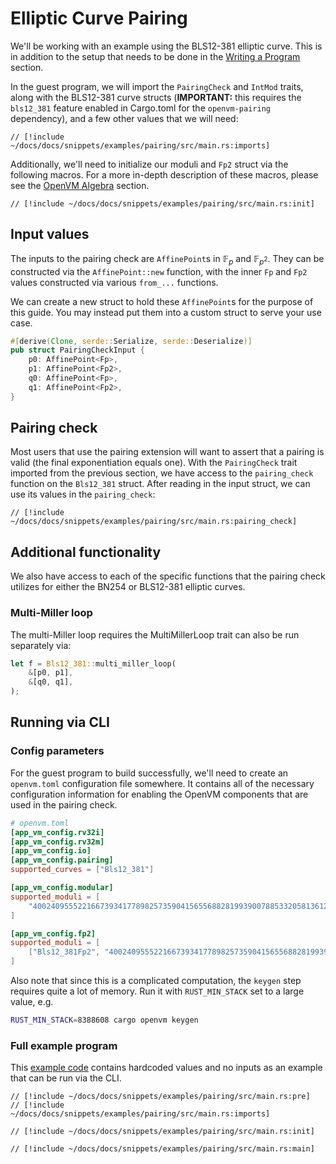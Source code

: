 # Elliptic Curve Pairing

We'll be working with an example using the BLS12-381 elliptic curve. This is in addition to the setup that needs to be done in the [Writing a Program](/book/writing-apps/writing-a-program) section.

In the guest program, we will import the `PairingCheck` and `IntMod` traits, along with the BLS12-381 curve structs (**IMPORTANT:** this requires the `bls12_381` feature enabled in Cargo.toml for the `openvm-pairing` dependency), and a few other values that we will need:

```rust,no_run,noplayground title="guest program"
// [!include ~/docs/docs/snippets/examples/pairing/src/main.rs:imports]
```

Additionally, we'll need to initialize our moduli and `Fp2` struct via the following macros. For a more in-depth description of these macros, please see the [OpenVM Algebra](/book/acceleration-using-extensions/algebra) section.

```rust,no_run,noplayground
// [!include ~/docs/docs/snippets/examples/pairing/src/main.rs:init]
```

## Input values

The inputs to the pairing check are `AffinePoint`s in $\mathbb{F}_p$ and $\mathbb{F}_{p^2}$. They can be constructed via the `AffinePoint::new` function, with the inner `Fp` and `Fp2` values constructed via various `from_...` functions.

We can create a new struct to hold these `AffinePoint`s for the purpose of this guide. You may instead put them into a custom struct to serve your use case.

```rust
#[derive(Clone, serde::Serialize, serde::Deserialize)]
pub struct PairingCheckInput {
    p0: AffinePoint<Fp>,
    p1: AffinePoint<Fp2>,
    q0: AffinePoint<Fp>,
    q1: AffinePoint<Fp2>,
}
```

## Pairing check

Most users that use the pairing extension will want to assert that a pairing is valid (the final exponentiation equals one). With the `PairingCheck` trait imported from the previous section, we have access to the `pairing_check` function on the `Bls12_381` struct. After reading in the input struct, we can use its values in the `pairing_check`:

```rust,no_run,noplayground
// [!include ~/docs/docs/snippets/examples/pairing/src/main.rs:pairing_check]
```

## Additional functionality

We also have access to each of the specific functions that the pairing check utilizes for either the BN254 or BLS12-381 elliptic curves.

### Multi-Miller loop

The multi-Miller loop requires the MultiMillerLoop trait can also be run separately via:

```rust
let f = Bls12_381::multi_miller_loop(
    &[p0, p1],
    &[q0, q1],
);
```

## Running via CLI

### Config parameters

For the guest program to build successfully, we'll need to create an `openvm.toml` configuration file somewhere. It contains all of the necessary configuration information for enabling the OpenVM components that are used in the pairing check.

```toml
# openvm.toml
[app_vm_config.rv32i]
[app_vm_config.rv32m]
[app_vm_config.io]
[app_vm_config.pairing]
supported_curves = ["Bls12_381"]

[app_vm_config.modular]
supported_moduli = [
    "4002409555221667393417789825735904156556882819939007885332058136124031650490837864442687629129015664037894272559787",
]

[app_vm_config.fp2]
supported_moduli = [
    ["Bls12_381Fp2", "4002409555221667393417789825735904156556882819939007885332058136124031650490837864442687629129015664037894272559787"],
]
```

Also note that since this is a complicated computation, the `keygen` step requires quite a lot of memory. Run it with `RUST_MIN_STACK` set to a large value, e.g.

```bash
RUST_MIN_STACK=8388608 cargo openvm keygen
```

### Full example program

This [example code](https://github.com/openvm-org/openvm/blob/main/examples/pairing/src/main.rs) contains hardcoded values and no inputs as an example that can be run via the CLI.

```rust,no_run,noplayground
// [!include ~/docs/docs/snippets/examples/pairing/src/main.rs:pre]
// [!include ~/docs/docs/snippets/examples/pairing/src/main.rs:imports]

// [!include ~/docs/docs/snippets/examples/pairing/src/main.rs:init]

// [!include ~/docs/docs/snippets/examples/pairing/src/main.rs:main]
```
